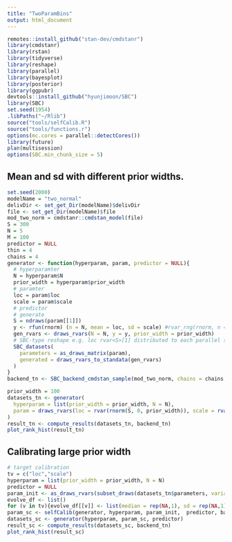 ```yaml
---
title: "TwoParamBins"
output: html_document
---
```


```r
remotes::install_github("stan-dev/cmdstanr")
library(cmdstanr)
library(rstan)
library(tidyverse)
library(reshape)
library(parallel)
library(bayesplot)
library(posterior)
library(ggpubr)
devtools::install_github("hyunjimoon/SBC")
library(SBC)
set.seed(1954)
.libPaths("~/Rlib")
source("tools/selfCalib.R")
source("tools/functions.r")
options(mc.cores = parallel::detectCores())
library(future)
plan(multisession)
options(SBC.min_chunk_size = 5)
```

## Mean and sd with different prior widths.
```r
set.seed(2000)
modelName = "two_normal"
delivDir <- set_get_Dir(modelName)$delivDir
file <- set_get_Dir(modelName)$file
mod_two_norm = cmdstanr::cmdstan_model(file)
S = 300
N = 5
M = 100
predictor = NULL
thin = 4
chains = 4
generator <- function(hyperparam, param, predictor = NULL){
  # hyperparamter
  N = hyperparam$N
  prior_width = hyperparam$prior_width
  # paramter
  loc = param$loc
  scale = param$scale
  # predictor
  # generate
  S = ndraws(param[[1]])
  y <- rfun(rnorm) (n = N, mean = loc, sd = scale) #rvar_rng(rnorm, n = N, mean = loc, sd = scale) 
  gen_rvars <- draws_rvars(N = N, y = y, prior_width = prior_width)
  # SBC-type reshape e.g. loc rvar<S>[1] distributed to each parallel simulation as rvar<1>[1]
  SBC_datasets(
    parameters = as_draws_matrix(param), 
    generated = draws_rvars_to_standata(gen_rvars)
  )
}
backend_tn <- SBC_backend_cmdstan_sample(mod_two_norm, chains = chains, iter_sampling = M * thin / chains)

prior_width = 100
datasets_tn <- generator(
  hyperparam = list(prior_width = prior_width, N = N),
  param = draws_rvars(loc = rvar(rnorm(S, 0, prior_width)), scale = rvar(exp(rnorm(S, 0, prior_width))))
)
result_tn <- compute_results(datasets_tn, backend_tn)
plot_rank_hist(result_tn)

```
## Calibrating large prior width
```r
# target calibration
tv = c("loc","scale")
hyperparam = list(prior_width = prior_width, N = N)
predictor = NULL
param_init <- as_draws_rvars(subset_draws(datasets_tn$parameters, variable = tv))
evolve_df <- list()
for (v in tv){evolve_df[[v]] <- list(median = rep(NA,1), sd = rep(NA,1))}
param_sc <- selfCalib(generator, hyperparam, param_init,  predictor, backend_tn, tv, cnt = 1, thin, evolve_df, delivDir)
datasets_sc <- generator(hyperparam, param_sc, predictor) 
result_sc <- compute_results(datasets_sc, backend_tn)
plot_rank_hist(result_sc)
```


